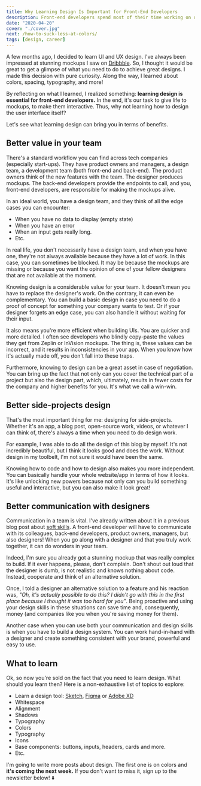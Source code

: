 ```yaml
---
title: Why Learning Design Is Important for Front-End Developers
description: Front-end developers spend most of their time working on user interfaces but don't know how to actually build one. Learn why you should learn design as a developer.
date: "2020-04-20"
cover: "./cover.jpg"
next: /how-to-suck-less-at-colors/
tags: [design, career]
---
```


A few months ago, I decided to learn UI and UX design. I've always been impressed at stunning mockups I saw on [Dribbble](https://dribbble.com/). So, I thought it would be great to get a glimpse of what you need to do to achieve great designs. I made this decision with pure curiosity. Along the way, I learned about colors, spacing, typography, and more!

By reflecting on what I learned, I realized something: **learning design is essential for front-end developers.** In the end, it's our task to give life to mockups, to make them interactive. Thus, why not learning how to design the user interface itself?

Let's see what learning design can bring you in terms of benefits.

## Better value in your team

There's a standard workflow you can find across tech companies (especially start-ups). They have product owners and managers, a design team, a development team (both front-end and back-end). The product owners think of the new features with the team. The designer produces mockups. The back-end developers provide the endpoints to call, and you, front-end developers, are responsible for making the mockups alive.

In an ideal world, you have a design team, and they think of all the edge cases you can encounter:

- When you have no data to display (empty state)
- When you have an error
- When an input gets really long.
- Etc.

In real life, you don't necessarily have a design team, and when you have one, they're not always available because they have a lot of work. In this case, you can sometimes be blocked. It may be because the mockups are missing or because you want the opinion of one of your fellow designers that are not available at the moment.

Knowing design is a considerable value for your team. It doesn't mean you have to replace the designer's work. On the contrary, it can even be complementary. You can build a basic design in case you need to do a proof of concept for something your company wants to test. Or if your designer forgets an edge case, you can also handle it without waiting for their input.

It also means you're more efficient when building UIs. You are quicker and more detailed. I often see developers who blindly copy-paste the values they get from Zeplin or InVision mockups. The thing is, these values can be incorrect, and it results in inconsistencies in your app. When you know how it's actually made off, you don't fall into these traps.

Furthermore, knowing to design can be a great asset in case of negotiation. You can bring up the fact that not only can you cover the technical part of a project but also the design part, which, ultimately, results in fewer costs for the company and higher benefits for you. It's what we call a win-win.

## Better side-projects design

That's the most important thing for me: designing for side-projects. Whether it's an app, a blog post, open-source work, videos, or whatever I can think of, there's always a time when you need to do design work.

For example, I was able to do all the design of this blog by myself. It's not incredibly beautiful, but I think it looks good and does the work. Without design in my toolbelt, I'm not sure it would have been the same.

Knowing how to code and how to design also makes you more independent. You can basically handle your whole website/app in terms of how it looks. It's like unlocking new powers because not only can you build something useful and interactive, but you can also make it look great!

## Better communication with designers

Communication in a team is vital. I've already written about it in a previous blog post about [soft skills](https://thomlom.dev/soft-skills-developers/). A front-end developer will have to communicate with its colleagues, back-end developers, product owners, managers, but also designers! When you go along with a designer and that you truly work together, it can do wonders in your team.

Indeed, I'm sure you already got a stunning mockup that was really complex to build. If it ever happens, please, don't complain. Don't shout out loud that the designer is dumb, is not realistic and knows nothing about code. Instead, cooperate and think of an alternative solution.

Once, I told a designer an alternative solution to a feature and his reaction was, _"Oh, it's actually possible to do this? I didn't go with this in the first place because I thought it was too hard for you"_. Being proactive and using your design skills in these situations can save time and, consequently, money (and companies like you when you're saving money for them).

Another case when you can use both your communication and design skills is when you have to build a design system. You can work hand-in-hand with a designer and create something consistent with your brand, powerful and easy to use.

## What to learn

Ok, so now you're sold on the fact that you need to learn design. What should you learn then? Here is a non-exhaustive list of topics to explore:

- Learn a design tool: [Sketch](https://www.sketch.com/), [Figma](https://www.figma.com/) or [Adobe XD](https://www.adobe.com/products/xd.html)
- Whitespace
- Alignment
- Shadows
- Typography
- Colors
- Typography
- Icons
- Base components: buttons, inputs, headers, cards and more.
- Etc.

I'm going to write more posts about design. The first one is on colors and **it's coming the next week.** If you don't want to miss it, sign up to the newsletter below! ⬇️

<Comments />
